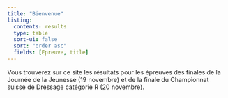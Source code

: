 ```yaml
---
title: "Bienvenue"
listing:
  contents: results
  type: table
  sort-ui: false
  sort: "order asc"
  fields: [Epreuve, title]
---
```


Vous trouverez sur ce site les résultats pour les épreuves des finales de la Journée de la Jeunesse (19 novembre) et de la finale du Championnat suisse de Dressage catégorie R (20 novembre).
